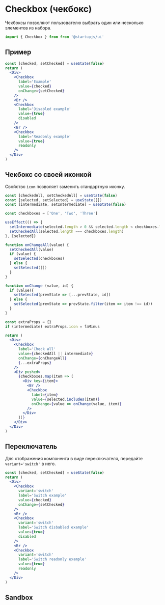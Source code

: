 
# Checkbox (чекбокс)

Чекбоксы позволяют пользователю выбрать один или несколько элементов из набора.

```jsx
import { Checkbox } from from '@startupjs/ui'
```

## Пример

```jsx example
const [checked, setChecked] = useState(false)
return (
  <Div>
    <Checkbox
      label='Example'
      value={checked}
      onChange={setChecked}
    />
    <Br />
    <Checkbox
      label='Disabled example'
      value={true}
      disabled
    />
    <Br />
    <Checkbox
      label='Readonly example'
      value={true}
      readonly
    />
  </Div>
)
```

## Чекбокс со своей иконкой

Свойство `icon` позволяет заменить стандартную иконку.

```jsx example
const [checkedAll, setCheckedAll] = useState(false)
const [selected, setSelected] = useState([])
const [intermediate, setIntermediate] = useState(false)

const checkboxes = ['One', 'Two', 'Three']

useEffect(() => {
  setIntermediate(selected.length > 0 && selected.length < checkboxes.length)
  setCheckedAll(selected.length === checkboxes.length)
}, [selected])

function onChangeAll(value) {
  setCheckedAll(value)
  if (value) {
    setSelected(checkboxes)
  } else {
    setSelected([])
  }
}

function onChange (value, id) {
  if (value){
    setSelected(prevState => [...prevState, id])
  } else {
    setSelected(prevState => prevState.filter(item => item !== id))
  }
}

const extraProps = {}
if (intermediate) extraProps.icon = faMinus

return (
  <Div>
    <Checkbox
      label='Check all'
      value={checkedAll || intermediate}
      onChange={onChangeAll}
      {...extraProps}
    />
    <Div pushed>
      {checkboxes.map(item => (
        <Div key={item}>
          <Br />
          <Checkbox
            label={item}
            value={selected.includes(item)}
            onChange={value => onChange(value, item)}
          />
        </Div>
      ))}
    </Div>
  </Div>
)
```

## Переключатель

Для отображения компонента в виде переключателя, передайте `variant='switch'` в него.

```jsx example
const [checked, setChecked] = useState(false)
return (
  <Div>
    <Checkbox
      variant='switch'
      label='Switch example'
      value={checked}
      onChange={setChecked}
    />
    <Br />
    <Checkbox
      variant='switch'
      label='Switch disbabled example'
      value={true}
      disabled
    />
    <Br />
    <Checkbox
      variant='switch'
      label='Switch readonly example'
      value={true}
      readonly
    />
  </Div>
)
```

## Sandbox

<Sandbox Component={Checkbox} />
